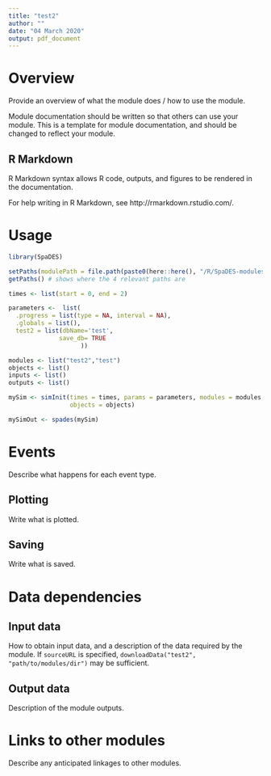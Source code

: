```yaml
---
title: "test2"
author: ""
date: "04 March 2020"
output: pdf_document
---
```


# Overview

Provide an overview of what the module does / how to use the module.

Module documentation should be written so that others can use your module.
This is a template for module documentation, and should be changed to reflect your module.

## R Markdown

R Markdown syntax allows R code, outputs, and figures to be rendered in the documentation.

For help writing in R Markdown, see http://rmarkdown.rstudio.com/.

# Usage

```r
library(SpaDES)

setPaths(modulePath = file.path(paste0(here::here(), "/R/SpaDES-modules")))
getPaths() # shows where the 4 relevant paths are

times <- list(start = 0, end = 2)

parameters <-  list(
  .progress = list(type = NA, interval = NA),
  .globals = list(),
  test2 = list(dbName='test',
              save_db= TRUE
                    ))

modules <- list("test2","test")
objects <- list()
inputs <- list()
outputs <- list()

mySim <- simInit(times = times, params = parameters, modules = modules,
                 objects = objects)

mySimOut <- spades(mySim)
```

# Events

Describe what happens for each event type.

## Plotting

Write what is plotted.

## Saving

Write what is saved.

# Data dependencies

## Input data

How to obtain input data, and a description of the data required by the module.
If `sourceURL` is specified, `downloadData("test2", "path/to/modules/dir")` may be sufficient.

## Output data

Description of the module outputs.

# Links to other modules

Describe any anticipated linkages to other modules.
